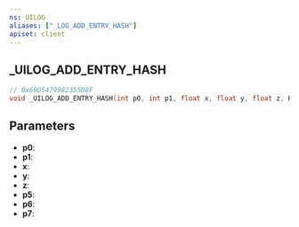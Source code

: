 ```yaml
---
ns: UILOG
aliases: ["_LOG_ADD_ENTRY_HASH"]
apiset: client
---
```

## _UILOG_ADD_ENTRY_HASH

```c
// 0x69D5479982355D8F
void _UILOG_ADD_ENTRY_HASH(int p0, int p1, float x, float y, float z, Hash p5, Hash p6, Any p7);
```


## Parameters
* **p0**:
* **p1**:
* **x**:
* **y**:
* **z**:
* **p5**:
* **p6**:
* **p7**: